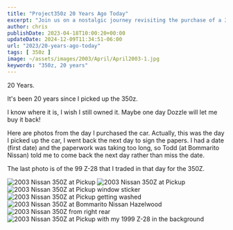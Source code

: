 ```yaml
---
title: "Project350z 20 Years Ago Today"
excerpt: "Join us on a nostalgic journey revisiting the purchase of a 350z 20 years ago, paired with vivid photos and memories."
author: chris
publishDate: 2023-04-18T10:00:20+00:00
updateDate: 2024-12-09T11:34:51-06:00
url: "2023/20-years-ago-today"
tags: [ 350z ]
image: ~/assets/images/2003/April/April2003-1.jpg
keywords: "350z, 20 years"
---
```


20 Years.

It's been 20 years since I picked up the 350z.

I know where it is, I wish I still owned it. Maybe one day Dozzle will let me buy it back!

Here are photos from the day I purchased the car. Actually, this was the day I picked up the car, I went back the next day to sign the papers. I had a date (first date) and the paperwork was taking too long, so Todd (at Bommarito Nissan) told me to come back the next day rather than miss the date.

The last photo is of the 99 Z-28 that I traded in that day for the 350Z.

<Image 
  src={image1}
  alt="2003 Nissan 350Z at Pickup" 
  title="2003 Nissan 350Z at Pickup" 
  width={1024} 
  height={768} 
  layout="responsive" 
    format="webp"
/>
<Image 
  src={image2} 
  alt="2003 Nissan 350Z at Pickup" 
  title="2003 Nissan 350Z at Pickup" 
  width={1024} 
  height={768} 
  layout="responsive" 
    format="webp"
/>
<Image 
  src={image3}
  alt="2003 Nissan 350Z at Pickup window sticker" 
  title="2003 Nissan 350Z at Pickup window sticker" 
  width={1024} 
  height={768} 
  layout="responsive" 
    format="webp"
/>
<Image 
  src={image4}
  alt="2003 Nissan 350Z at Pickup getting washed" 
  title="2003 Nissan 350Z at Pickup getting washed" 
  width={1024} 
  height={768} 
  layout="responsive" 
    format="webp"
/>
<Image 
  src={image5} 
  alt="2003 Nissan 350Z at Bommarito Nissan Hazelwood" 
  title="2003 Nissan 350Z at Bommarito Nissan Hazelwood" 
  width={1024} 
  height={768} 
  layout="responsive" 
    format="webp"
/>
<Image 
  src={image6}
  alt="2003 Nissan 350Z from right rear" 
  title="2003 Nissan 350Z from right rear" 
  width={1024} 
  height={768} 
  layout="responsive" 
    format="webp"
/>
<Image 
  src={image7}
  alt="2003 Nissan 350Z at Pickup with my 1999 Z-28 in the background" 
  title="2003 Nissan 350Z at Pickup with my 1999 Z-28 in the background" 
  width={1024} 
  height={768} 
  layout="responsive" 
    format="webp"
/>

